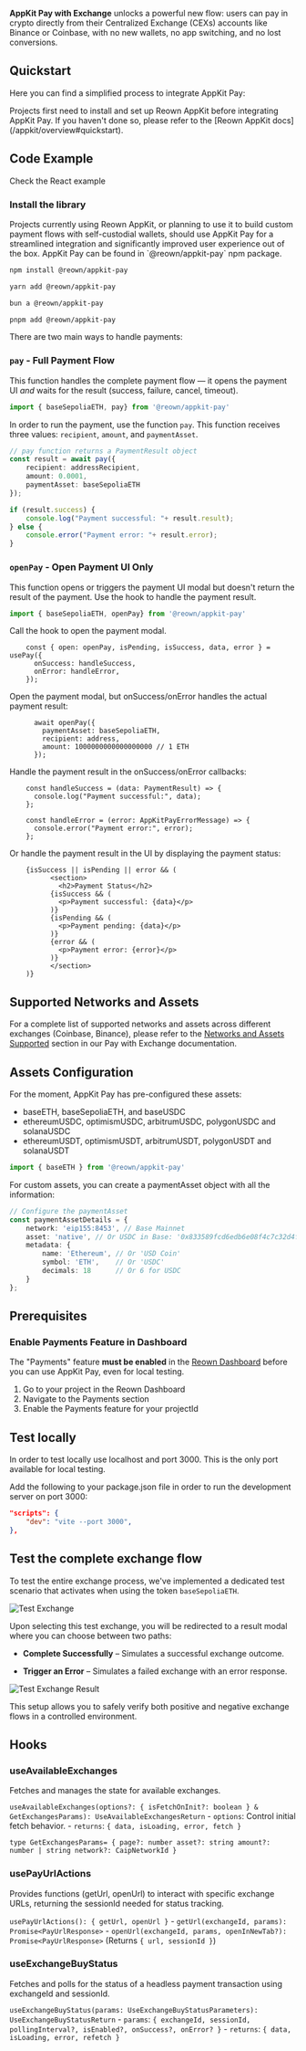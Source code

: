 **AppKit Pay with Exchange** unlocks a powerful new flow: users can pay in crypto directly from their Centralized Exchange (CEXs) accounts like Binance or Coinbase, with no new wallets, no app switching, and no lost conversions.

## Quickstart 

Here you can find a simplified process to integrate AppKit Pay:

<Warning>
    Projects first need to install and set up Reown AppKit before integrating AppKit Pay. If you haven't done so, please refer to the [Reown AppKit docs](/appkit/overview#quickstart).
</Warning>

## Code Example


<Card title="AppKit Pay Example" icon="github" href="https://github.com/reown-com/appkit-web-examples/tree/main/react/react-wagmi-appkit-pay">
Check the React example
</Card>


### Install the library

<Note>
Projects currently using Reown AppKit, or planning to use it to build custom payment flows with self-custodial wallets, should use AppKit Pay for a streamlined integration and significantly improved user experience out of the box. AppKit Pay can be found in `@reown/appkit-pay` npm package.
</Note>

<CodeGroup>

```bash npm
npm install @reown/appkit-pay
```

```bash Yarn
yarn add @reown/appkit-pay
```

```bash Bun
bun a @reown/appkit-pay
```

```bash pnpm
pnpm add @reown/appkit-pay
```
</CodeGroup>


There are two main ways to handle payments:

### `pay` - Full Payment Flow

This function handles the complete payment flow — it opens the payment UI *and* waits for the result (success, failure, cancel, timeout).

```ts
import { baseSepoliaETH, pay} from '@reown/appkit-pay'
```

In order to run the payment, use the function `pay`. This function receives three values: `recipient`, `amount`, and `paymentAsset`.

```ts
// pay function returns a PaymentResult object
const result = await pay({ 
    recipient: addressRecipient,
    amount: 0.0001,
    paymentAsset: baseSepoliaETH
});

if (result.success) {
    console.log("Payment successful: "+ result.result);
} else {
    console.error("Payment error: "+ result.error);
}
```


### `openPay` - Open Payment UI Only

This function opens or triggers the payment UI modal but doesn't return the result of the payment. Use the hook to handle the payment result.

```ts
import { baseSepoliaETH, openPay} from '@reown/appkit-pay'
```

Call the hook to open the payment modal.
```tsx
    const { open: openPay, isPending, isSuccess, data, error } = usePay({
      onSuccess: handleSuccess, 
      onError: handleError,
    });
```

Open the payment modal, but onSuccess/onError handles the actual payment result:
```tsx
      await openPay({ 
        paymentAsset: baseSepoliaETH,
        recipient: address,
        amount: 1000000000000000000 // 1 ETH
      });
```

Handle the payment result in the onSuccess/onError callbacks:
```tsx
    const handleSuccess = (data: PaymentResult) => {
      console.log("Payment successful:", data);
    };

    const handleError = (error: AppKitPayErrorMessage) => {
      console.error("Payment error:", error);
    };
```

Or handle the payment result in the UI by displaying the payment status:

```tsx
    {isSuccess || isPending || error && (
          <section>
            <h2>Payment Status</h2>
          {isSuccess && (
            <p>Payment successful: {data}</p>
          )}
          {isPending && (
            <p>Payment pending: {data}</p>
          )}
          {error && (
            <p>Payment error: {error}</p>
          )}
          </section>
    )}
```

## Supported Networks and Assets

For a complete list of supported networks and assets across different exchanges (Coinbase, Binance), please refer to the [Networks and Assets Supported](/appkit/payments/pay-with-exchange#networks-and-assets-supported) section in our Pay with Exchange documentation.

## Assets Configuration

For the moment, AppKit Pay has pre-configured these assets: 
- baseETH, baseSepoliaETH, and baseUSDC
- ethereumUSDC, optimismUSDC, arbitrumUSDC, polygonUSDC and solanaUSDC
- ethereumUSDT, optimismUSDT, arbitrumUSDT, polygonUSDT and solanaUSDT

```ts
import { baseETH } from '@reown/appkit-pay' 
```

For custom assets, you can create a paymentAsset object with all the information:

```ts
// Configure the paymentAsset
const paymentAssetDetails = {
    network: 'eip155:8453', // Base Mainnet
    asset: 'native', // Or USDC in Base: '0x833589fcd6edb6e08f4c7c32d4f71b54bda02913'
    metadata: {
        name: 'Ethereum', // Or 'USD Coin'
        symbol: 'ETH',    // Or 'USDC'
        decimals: 18      // Or 6 for USDC
    }
};
```

## Prerequisites

### Enable Payments Feature in Dashboard

The "Payments" feature **must be enabled** in the [Reown Dashboard](https://dashboard.reown.com) before you can use AppKit Pay, even for local testing. 

1. Go to your project in the Reown Dashboard
2. Navigate to the Payments section
3. Enable the Payments feature for your projectId


## Test locally

In order to test locally use localhost and port 3000. This is the only port available for local testing.

Add the following to your package.json file in order to run the development server on port 3000:
```json
"scripts": {
    "dev": "vite --port 3000",
},
```

## Test the complete exchange flow

To test the entire exchange process, we've implemented a dedicated test scenario that activates when using the token `baseSepoliaETH`.

<img src="/images/test-exchange.png" alt="Test Exchange"  />

Upon selecting this test exchange, you will be redirected to a result modal where you can choose between two paths:

- **Complete Successfully** – Simulates a successful exchange outcome.

- **Trigger an Error** – Simulates a failed exchange with an error response.

<img src="/images/test-exchange2.png" alt="Test Exchange Result"  />

This setup allows you to safely verify both positive and negative exchange flows in a controlled environment.

## Hooks

### useAvailableExchanges
Fetches and manages the state for available exchanges.

`useAvailableExchanges(options?: { isFetchOnInit?: boolean } & GetExchangesParams): UseAvailableExchangesReturn`
    - `options`: Control initial fetch behavior.
    - `returns`: `{ data, isLoading, error, fetch }`

`type GetExchangesParams= {
  page?: number
  asset?: string
  amount?: number | string
  network?: CaipNetworkId
}` 

### usePayUrlActions
Provides functions (getUrl, openUrl) to interact with specific exchange URLs, returning the sessionId needed for status tracking.

`usePayUrlActions(): { getUrl, openUrl }`
    - `getUrl(exchangeId, params): Promise<PayUrlResponse>`
    - `openUrl(exchangeId, params, openInNewTab?): Promise<PayUrlResponse>` (Returns `{ url, sessionId }`)

### useExchangeBuyStatus
Fetches and polls for the status of a headless payment transaction using exchangeId and sessionId.

`useExchangeBuyStatus(params: UseExchangeBuyStatusParameters): UseExchangeBuyStatusReturn`
    - `params`: `{ exchangeId, sessionId, pollingInterval?, isEnabled?, onSuccess?, onError? }`
    - `returns`: `{ data, isLoading, error, refetch }`

